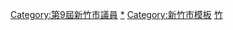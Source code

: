 {{Navbox
|name       = 第9屆新竹市議員
|title      = {{flagicon|新竹市}} 第9屆[[新竹市議會|新竹市議員]]
|image      = [[File:Flag of Hsinchu City.svg|130px|新竹市市旗]] 
|state      = {{{state<includeonly>|collapsed</includeonly>}}}
|bodyclass  = hlist
|groupstyle = width:25%; text-align:left;
|above      = 
* '''議長'''：[[謝文進]]（[[File:Independent_candidate_icon_3200001.svg|16px]]）
* '''副議長'''：[[許修睿]]（[[File:Independent_candidate_icon_3200001.svg|16px]]）

|group1 = {{KMT}}（14席）
|list1  = 
* [[吳青山]]
* [[李國璋 (臺灣)|李國璋]]
* [[林耕仁]]
* [[林慈愛]]
* [[段孝芳]]
* [[徐信芳]]
* [[張祖琰]]
* [[陳治雄]]
* [[賀玉燕]]
* [[鄭正鈐]]
* [[鄭成光]]
* [[蕭志潔]]
* [[鍾淑英]]
* [[顏政德]]

|group2 = {{DPP}}（9席）
|list2  = 
* [[吳秋榖]]
* [[李妍慧|李姸慧]]
* [[林盈徹]]
* [[施乃如]]
* [[曾資程]]
* [[劉聲正]]
* [[鄭正宗]]
* [[鄭宏輝]]
* [[鄭貴元]]

|group3 = {{NONP}}（8席）
|list3  = 
* [[余邦彥]]
* [[吳國寶 (臺灣)|吳國寶]]
* [[孫鍚洲]]
* [[許文棟]]
* [[陳啓源]]
* [[陳清全]]
* [[黃美慧]]
* [[羅文熾]]

|belowstyle = text-align:left;
|below      = 註1：該屆議員由[[2014年中華民國直轄市議員及縣市議員選舉]]選出。<br>註2：該屆議員任期為[[民國紀年|民國]]103年（2014年）12月25日至民國107年（2018年）12月25日。
}}<includeonly>[[Category:第9屆新竹市議員]]</includeonly><noinclude>
[[Category:第9屆新竹市議員|*]]
[[Category:新竹市模板]]
[[Category:台灣政治導航模板|竹]]
</noinclude>